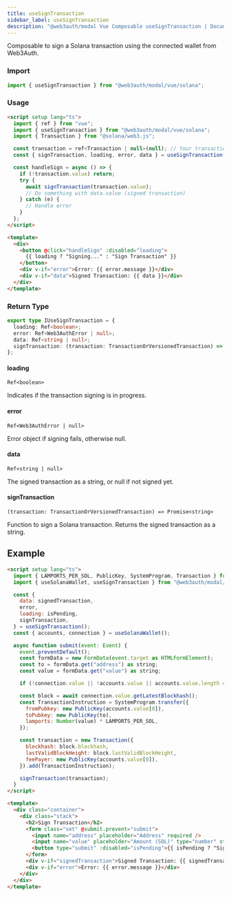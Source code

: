```yaml
---
title: useSignTransaction
sidebar_label: useSignTransaction
description: "@web3auth/modal Vue Composable useSignTransaction | Documentation - Web3Auth"
---
```



Composable to sign a Solana transaction using the connected wallet from Web3Auth.

### Import

```ts
import { useSignTransaction } from "@web3auth/modal/vue/solana";
```

### Usage

```html
<script setup lang="ts">
  import { ref } from "vue";
  import { useSignTransaction } from "@web3auth/modal/vue/solana";
  import { Transaction } from "@solana/web3.js";

  const transaction = ref<Transaction | null>(null); // Your transaction object
  const { signTransaction, loading, error, data } = useSignTransaction();

  const handleSign = async () => {
    if (!transaction.value) return;
    try {
      await signTransaction(transaction.value);
      // Do something with data.value (signed transaction)
    } catch (e) {
      // Handle error
    }
  };
</script>

<template>
  <div>
    <button @click="handleSign" :disabled="loading">
      {{ loading ? "Signing..." : "Sign Transaction" }}
    </button>
    <div v-if="error">Error: {{ error.message }}</div>
    <div v-if="data">Signed Transaction: {{ data }}</div>
  </div>
</template>
```

### Return Type

```ts
export type IUseSignTransaction = {
  loading: Ref<boolean>;
  error: Ref<Web3AuthError | null>;
  data: Ref<string | null>;
  signTransaction: (transaction: TransactionOrVersionedTransaction) => Promise<string>;
};
```

#### loading

`Ref<boolean>`

Indicates if the transaction signing is in progress.

#### error

`Ref<Web3AuthError | null>`

Error object if signing fails, otherwise null.

#### data

`Ref<string | null>`

The signed transaction as a string, or null if not signed yet.

#### signTransaction

`(transaction: TransactionOrVersionedTransaction) => Promise<string>`

Function to sign a Solana transaction. Returns the signed transaction as a string.

## Example

```html
<script setup lang="ts">
  import { LAMPORTS_PER_SOL, PublicKey, SystemProgram, Transaction } from "@solana/web3.js";
  import { useSolanaWallet, useSignTransaction } from "@web3auth/modal/vue/solana";

  const {
    data: signedTransaction,
    error,
    loading: isPending,
    signTransaction,
  } = useSignTransaction();
  const { accounts, connection } = useSolanaWallet();

  async function submit(event: Event) {
    event.preventDefault();
    const formData = new FormData(event.target as HTMLFormElement);
    const to = formData.get("address") as string;
    const value = formData.get("value") as string;

    if (!connection.value || !accounts.value || accounts.value.length === 0) return;

    const block = await connection.value.getLatestBlockhash();
    const TransactionInstruction = SystemProgram.transfer({
      fromPubkey: new PublicKey(accounts.value[0]),
      toPubkey: new PublicKey(to),
      lamports: Number(value) * LAMPORTS_PER_SOL,
    });

    const transaction = new Transaction({
      blockhash: block.blockhash,
      lastValidBlockHeight: block.lastValidBlockHeight,
      feePayer: new PublicKey(accounts.value[0]),
    }).add(TransactionInstruction);

    signTransaction(transaction);
  }
</script>

<template>
  <div class="container">
    <div class="stack">
      <h2>Sign Transaction</h2>
      <form class="set" @submit.prevent="submit">
        <input name="address" placeholder="Address" required />
        <input name="value" placeholder="Amount (SOL)" type="number" step="0.01" required />
        <button type="submit" :disabled="isPending">{{ isPending ? "Signing..." : "Sign" }}</button>
      </form>
      <div v-if="signedTransaction">Signed Transaction: {{ signedTransaction }}</div>
      <div v-if="error">Error: {{ error.message }}</div>
    </div>
  </div>
</template>
```
